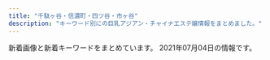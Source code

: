 ```yaml
---
title: "千駄ヶ谷・信濃町・四ツ谷・市ヶ谷"
description: "キーワード別にの巨乳アジアン・チャイナエステ嬢情報をまとめました。"
---
```


新着画像と新着キーワードをまとめています。
2021年07月04日の情報です。

<DmmAffiliateIns />
<KeywordTable
  shops={
    [
    {
        "station": "JR\u56db\u30c4\u8c37\u99c5\u8d64\u5742\u53e3",
        "img_links": [
            "http://e-yotsuya.net/images/g2.jpg",
            "http://e-yotsuya.net/images/g7.jpg",
            "http://e-yotsuya.net/images/g1.jpg",
            "http://e-yotsuya.net/images/g4.jpg",
            "http://e-yotsuya.net/images/tite-staff1.jpg",
            "http://e-yotsuya.net/images/news-tit.png",
            "http://e-yotsuya.net/images/room.jpg",
            "http://e-yotsuya.net/images/baner2.jpg",
            "http://e-yotsuya.net/images/g3.jpg",
            "http://e-yotsuya.net/images/top2.png",
            "http://e-yotsuya.net/images/mobile.png",
            "http://e-yotsuya.net/images/baner.jpg",
            "http://e-yotsuya.net/images/g5.jpg",
            "http://e-yotsuya.net/images/news-tit1.jpg",
            "http://e-yotsuya.net/images/g6.jpg",
            "http://e-yotsuya.net/images/top.jpg",
            "http://e-yotsuya.net/images/g9.jpg",
            "http://e-yotsuya.net/images/g8.jpg",
            "http://e-yotsuya.net/images/tite-staff.jpg"
        ],
        "keywords": {
            "C": 14
        },
        "url": "http://e-yotsuya.net/",
        "name": "\u30b9\u30de\u30a4\u30eb"
    },
    {
        "url": "http://lakulaku.info/",
        "keywords": {},
        "img_links": [
            "http://lakulaku.info/img/s06.jpg",
            "http://lakulaku.info/images/staff/5-1.jpg",
            "http://lakulaku.info/images/staff/rina.jpg",
            "http://lakulaku.info/images/staff/ai.jpg",
            "http://lakulaku.info/img/5-1.jpg",
            "http://lakulaku.info/images/staff/yumi.jpg",
            "http://lakulaku.info/swf/baner.jpg",
            "http://lakulaku.info/images/top.jpg",
            "http://lakulaku.info/img/rina.jpg",
            "http://lakulaku.info/images/staff/s06.jpg",
            "http://lakulaku.info/img/5-5.jpg",
            "http://lakulaku.info/images/staff/5-4.jpg",
            "http://lakulaku.info/images/staff/sizuka.jpg",
            "http://lakulaku.info/images/staff/momo.jpg",
            "http://lakulaku.info/images/staff/nena.jpg",
            "http://lakulaku.info/img/5-2.jpg",
            "http://lakulaku.info/img/5-4.jpg",
            "http://lakulaku.info/images/mobile.png",
            "http://lakulaku.info/images/staff/ai-a.jpg",
            "http://lakulaku.info/img/5-3.jpg",
            "http://lakulaku.info/images/staff/5-5.jpg",
            "http://lakulaku.info/images/titestaff.png",
            "http://lakulaku.info/images/newtit.png",
            "http://lakulaku.info/images/staff/5-3.jpg",
            "http://lakulaku.info/images/staff/5-2.jpg",
            "http://lakulaku.info/images/staff/mari.jpg"
        ],
        "station": "\u56db\u8c37\u4e09\u4e01\u76ee\u99c52\u756a",
        "name": "\u767e\u5408"
    },
    {
        "station": "\u56db\u8c37\u4e09\u4e01\u76ee\u99c52\u756a\u53e3",
        "keywords": {
            "C": 13
        },
        "name": "\u5922\u306e\u90e8\u5c4b",
        "img_links": [
            "http://visirala.xyz/uploads/210609/1-2106091K60Ba.jpg",
            "http://visirala.xyz/static/picture/ttl_pickup.png",
            "http://visirala.xyz/uploads/210609/1-2106091K424191.jpg",
            "http://visirala.xyz/static/picture/ttl_staff.png",
            "http://visirala.xyz/uploads/210609/1-2106091K62S10.jpg",
            "http://visirala.xyz/static/picture/head.png",
            "http://visirala.xyz/static/picture/ttl_mobile.png",
            "http://visirala.xyz/static/picture/ttl_wnew.png",
            "http://visirala.xyz/uploads/210702/1-210F2142254318.jpg",
            "http://visirala.xyz/static/picture/campaign_ani.png",
            "http://visirala.xyz/static/picture/ttl_girls.png",
            "http://visirala.xyz/uploads/210609/1-2106091K524457.jpg",
            "http://visirala.xyz/uploads/210609/1-2106091K4592c.jpg"
        ],
        "url": "http://visirala.xyz/"
    },
    {
        "img_links": [],
        "url": "http://bimajo.ies.fun/",
        "name": "\u7652\u3057\u306e\u5c4b",
        "keywords": {},
        "station": "\u56db\u8c37\u4e09\u4e01\u76ee\u99c52\u756a\u51fa\u53e3"
    },
    {
        "url": "http://aqua.jpn.cm/",
        "keywords": {
            "86": 126,
            "87": 18,
            "C": 54,
            "83": 18,
            "82": 18,
            "D": 252,
            "84": 18,
            "85": 108
        },
        "img_links": [
            "http://aqua.jpn.cm/photos/sites/16/2018/01/2018013112184869.jpg",
            "http://aqua.jpn.cm/photos/sites/16/2020/03/2020030507254950.jpg",
            "http://aqua.jpn.cm/images/mobile.jpg",
            "http://aqua.jpn.cm/photos/sites/16/2018/01/2018011007031662.jpg",
            "http://aqua.jpn.cm/photos/sites/16/2020/10/2020100508293240.jpg",
            "http://aqua.jpn.cm/photos/sites/16/2020/09/2020091507031094.jpg",
            "http://aqua.jpn.cm/images/3.jpg",
            "http://aqua.jpn.cm/photos/sites/16/2019/02/2019020108033676.jpg",
            "http://aqua.jpn.cm/images/room4.jpg",
            "http://aqua.jpn.cm/photos/sites/16/2021/03/2021032308500758.jpg",
            "http://aqua.jpn.cm/photos/sites/16/2018/05/2018052105590585.jpg",
            "http://aqua.jpn.cm/photos/sites/16/2021/03/2021032308500056.jpg",
            "http://aqua.jpn.cm/photos/sites/16/2021/03/2021031006535594.jpg",
            "http://aqua.jpn.cm/photos/sites/16/2020/04/2020040301184076.jpg",
            "http://aqua.jpn.cm/photos/sites/16/2020/12/2020120208263886.jpg",
            "http://aqua.jpn.cm/photos/sites/16/2018/01/2018011007031899.jpg",
            "http://aqua.jpn.cm/photos/sites/16/2019/03/2019031107062221.jpg",
            "http://aqua.jpn.cm/images/2.jpg",
            "http://aqua.jpn.cm/images/1.jpg",
            "http://aqua.jpn.cm/images/line.jpg",
            "http://aqua.jpn.cm/images/room2.jpg",
            "http://aqua.jpn.cm/images/s_news.jpg",
            "http://aqua.jpn.cm/images/s_pick.png",
            "http://aqua.jpn.cm/images/top.png",
            "http://aqua.jpn.cm/photos/sites/16/2020/10/2020100906522289.jpg",
            "http://aqua.jpn.cm/photos/sites/16/2021/01/2021011401054262.jpg",
            "http://aqua.jpn.cm/images/s_staff.png",
            "http://aqua.jpn.cm/photos/sites/16/2021/03/2021030106235633.jpg",
            "http://aqua.jpn.cm/images/room1.jpg",
            "http://aqua.jpn.cm/photos/sites/16/2018/01/2018011007032034.jpg",
            "http://aqua.jpn.cm/images/room5.jpg",
            "http://aqua.jpn.cm/images/room3.jpg"
        ],
        "station": "\u56db\u8c37\u4e09\u4e01\u76ee\u99c52\u756a\u51fa\u53e3",
        "name": "\u5149\u540d"
    },
    {
        "name": "1819\uff5e\u7d46",
        "keywords": {
            "C": 12,
            "85": 4,
            "D": 5,
            "86": 2,
            "84": 2
        },
        "url": "http://1819-kizuna.work/",
        "station": "\u56db\u8c37\u4e09\u4e01\u76ee\u99c53\u756a\u51fa\u53e3",
        "img_links": [
            "http://1819-kizuna.work/img/st25.jpg",
            "http://1819-kizuna.work/i/img/st024.jpg",
            "http://1819-kizuna.work/img/s24.jpg",
            "http://1819-kizuna.work/i/img/st32.jpg",
            "http://1819-kizuna.work/img/st32.jpg",
            "http://1819-kizuna.work/i/img/s2.jpg",
            "http://1819-kizuna.work/i/img/s1.jpg",
            "http://1819-kizuna.work/i/img/r3.jpg",
            "http://1819-kizuna.work/img/1F353.png",
            "http://1819-kizuna.work/img/1F33C.png",
            "http://1819-kizuna.work/img/st032.jpg",
            "http://1819-kizuna.work/i/img/r4.jpg",
            "http://1819-kizuna.work/img/st24.jpg",
            "http://1819-kizuna.work/img/jk.jpg",
            "http://1819-kizuna.work/img/1F60A.png",
            "http://1819-kizuna.work/i/img/st030.jpg",
            "http://1819-kizuna.work/img/st024.jpg",
            "http://1819-kizuna.work/i/img/skr.png",
            "http://1819-kizuna.work/i/img/st33.jpg",
            "http://1819-kizuna.work/i/img/st24.jpg",
            "http://1819-kizuna.work/i/img/st30.jpg",
            "http://1819-kizuna.work/img/s30.jpg",
            "http://1819-kizuna.work/i/img/st032.jpg",
            "http://1819-kizuna.work/i/img/s3.jpg",
            "http://1819-kizuna.work/img/s32.jpg",
            "http://1819-kizuna.work/img/s33.jpg",
            "http://1819-kizuna.work/i/img/r2.jpg",
            "http://1819-kizuna.work/img/st033.jpg",
            "http://1819-kizuna.work/i/img/jk.jpg",
            "http://1819-kizuna.work/i/img/r1.jpg",
            "http://1819-kizuna.work/img/mo.png",
            "http://1819-kizuna.work/img/s25.jpg",
            "http://1819-kizuna.work/i/img/st25.jpg",
            "http://1819-kizuna.work/img/st030.jpg",
            "http://1819-kizuna.work/img/1F431.png",
            "http://1819-kizuna.work/img/st30.jpg",
            "http://1819-kizuna.work/i/img/s4.jpg",
            "http://1819-kizuna.work/img/1F339.png",
            "http://1819-kizuna.work/img/skr.png",
            "http://1819-kizuna.work/i/img/s6.jpg",
            "http://1819-kizuna.work/img/fla.jpg",
            "http://1819-kizuna.work/img/st33.jpg",
            "http://1819-kizuna.work/img/bottom.jpg",
            "http://1819-kizuna.work/i/img/st033.jpg",
            "http://1819-kizuna.work/i/img/s5.jpg",
            "http://1819-kizuna.work/img/botton.jpg",
            "http://1819-kizuna.work/img/1F351.png"
        ]
    },
    {
        "name": "Moon",
        "img_links": [
            "http://xn--vckg5a9gug.in.net/images/tit1.jpg",
            "http://xn--vckg5a9gug.in.net/images/sys.jpg",
            "http://xn--vckg5a9gug.in.net/images/fbt.jpg",
            "http://xn--vckg5a9gug.in.net/images/no.png",
            "http://xn--vckg5a9gug.in.net/images/cg03.jpg",
            "http://xn--vckg5a9gug.in.net/images/tit4.jpg",
            "http://xn--vckg5a9gug.in.net/images/tit2.jpg",
            "http://xn--vckg5a9gug.in.net/images/fla.jpg",
            "http://xn--vckg5a9gug.in.net/images/cg02.jpg",
            "http://xn--vckg5a9gug.in.net/images/cg04.jpg",
            "http://xn--vckg5a9gug.in.net/link/menlog.jpg",
            "http://xn--vckg5a9gug.in.net/images/tit5.jpg",
            "http://xn--vckg5a9gug.in.net/images/tit3.jpg",
            "http://xn--vckg5a9gug.in.net/images/fbf.jpg",
            "http://xn--vckg5a9gug.in.net/images/top.jpg",
            "http://xn--vckg5a9gug.in.net/images/cg01.jpg"
        ],
        "keywords": {
            "86": 3,
            "85": 1,
            "D": 4
        },
        "station": "\u9eb9\u753a\u99c51\u756a\u51fa\u53e3",
        "url": "http://xn--vckg5a9gug.in.net/"
    },
    {
        "keywords": {
            "\u30bb\u30af\u30b7\u30fc": 2,
            "D": 19,
            "E": 3,
            "C": 29
        },
        "station": "\u56db\u30c4\u8c37\u99c52\u756a\u53e3",
        "name": "\u30c6\u30a3\u30e9\u30df\u30b9",
        "img_links": [
            "https://juno-esthe.tokyo/wp-content/themes/este/img/top-img02.png",
            "https://juno-esthe.tokyo/wp-content/themes/este/img/top-img04.png",
            "https://juno-esthe.tokyo/wp-content/uploads/2021/06/8976514tiramisu.jpg",
            "https://juno-esthe.tokyo/wp-content/uploads/2021/03/31tiramisu.jpg",
            "https://juno-esthe.tokyo/wp-content/themes/este/img/1.jpg",
            "https://juno-esthe.tokyo/wp-content/uploads/2021/02/8estrdyfugi.jpg",
            "https://juno-esthe.tokyo/wp-content/themes/este/img/top-img05.png",
            "https://juno-esthe.tokyo/wp-content/themes/este/img/4.jpg",
            "https://juno-esthe.tokyo/wp-content/uploads/2021/02/876251tiramisu.jpg",
            "https://juno-esthe.tokyo/wp-content/uploads/2021/03/4567tiramisu.jpg",
            "https://juno-esthe.tokyo/wp-content/uploads/2021/02/12345678tiramisu.jpg",
            "https://juno-esthe.tokyo/wp-content/themes/este/img/tel_header.png",
            "https://juno-esthe.tokyo/wp-content/uploads/2021/02/3121tiramisu.jpg",
            "https://juno-esthe.tokyo/wp-content/uploads/2021/02/567tiramisu.jpg",
            "https://juno-esthe.tokyo/wp-content/uploads/2021/06/8765126789tiramisu.jpg",
            "https://juno-esthe.tokyo/wp-content/themes/este/img/3.jpg",
            "https://juno-esthe.tokyo/wp-content/uploads/2021/02/1tiramisu-1.jpg",
            "https://juno-esthe.tokyo/wp-content/uploads/2021/04/89762517tiramisu.jpg",
            "https://juno-esthe.tokyo/wp-content/uploads/2021/02/78621tiramisu.jpg",
            "https://juno-esthe.tokyo/wp-content/themes/este/img/tel_footer.png",
            "https://juno-esthe.tokyo/wp-content/uploads/2021/02/3456utiramisu.jpg",
            "https://juno-esthe.tokyo/wp-content/uploads/2021/03/1tiramisu.jpg",
            "https://juno-esthe.tokyo/wp-content/themes/este/img/top-img01.png",
            "https://juno-esthe.tokyo/wp-content/uploads/2021/04/87612tiramisu.jpg",
            "https://juno-esthe.tokyo/wp-content/uploads/2021/06/8976251tiramisu.jpg",
            "https://juno-esthe.tokyo/wp-content/themes/este/img/call.png",
            "https://juno-esthe.tokyo/wp-content/themes/este/img/top-img03.png",
            "https://juno-esthe.tokyo/wp-content/themes/este/img/2.jpg",
            "https://juno-esthe.tokyo/wp-content/uploads/2021/02/90876satiramisu.jpg"
        ],
        "url": "https://juno-esthe.tokyo/"
    },
    {
        "url": "http://l-rlx.com/",
        "name": "\u30aa\u30fc\u30ed\u30e9",
        "station": "\u56db\u8c37\u4e09\u4e01\u76ee\u99c52\u756a\u53e3",
        "keywords": {
            "88": 2,
            "86": 4,
            "87": 4,
            "95": 2,
            "85": 4,
            "D": 6,
            "84": 2,
            "C": 17
        },
        "img_links": [
            "http://l-rlx.com/images/staff_09.jpg",
            "http://l-rlx.com/images/03.jpg",
            "http://l-rlx.com/images/index_01.jpg",
            "http://l-rlx.com/s/uploads/09.jpg",
            "http://l-rlx.com/s/images/service_07.png",
            "http://l-rlx.com/s/images/service_03.png",
            "http://l-rlx.com/s/uploads/02.jpg",
            "http://l-rlx.com/images/rec.jpg",
            "http://l-rlx.com/images/index_03.jpg",
            "http://l-rlx.com/images/index_14.jpg",
            "http://l-rlx.com/s/images/tel.png",
            "http://l-rlx.com/s/uploads/01.jpg",
            "http://l-rlx.com/images/index_21.jpg",
            "http://l-rlx.com/girl/02.jpg",
            "http://l-rlx.com/s/image/nav_manga.png",
            "http://l-rlx.com/s/images/pc.png",
            "http://l-rlx.com/images/index_16.jpg",
            "http://l-rlx.com/s/image/nav_cast.png",
            "http://l-rlx.com/images/index_05.jpg",
            "http://l-rlx.com/s/images/slider/1.jpg",
            "http://l-rlx.com/girl/09.jpg",
            "http://l-rlx.com/images/sub_09.jpg",
            "http://l-rlx.com/images/index_02.jpg",
            "http://l-rlx.com/girl/04.jpg",
            "http://l-rlx.com/images/index_20.jpg",
            "http://l-rlx.com/s/image/nav_sys.png",
            "http://l-rlx.com/s/uploads/08.jpg",
            "http://l-rlx.com/images/index_17.jpg",
            "http://l-rlx.com/images/info_09.jpg",
            "http://l-rlx.com/s/images/t2.jpg",
            "http://l-rlx.com/images/index_12.jpg",
            "http://l-rlx.com/s/image/nav_top.png",
            "http://l-rlx.com/s/images/t3.jpg",
            "http://l-rlx.com/s/images/slider/next.png",
            "http://l-rlx.com/s/images/t4.jpg",
            "http://l-rlx.com/images/index_06.jpg",
            "http://l-rlx.com/images/01.jpg",
            "http://l-rlx.com/s/images/okubokomachi.jpg",
            "http://l-rlx.com/girl/05.jpg",
            "http://l-rlx.com/girl/00.jpg",
            "http://l-rlx.com/s/images/slider/prev.png",
            "http://l-rlx.com/s/uploads/07.jpg",
            "http://l-rlx.com/s/uploads/04.jpg",
            "http://l-rlx.com/images/02.jpg",
            "http://l-rlx.com/s/uploads/06.jpg",
            "http://l-rlx.com/s/images/t1.jpg",
            "http://l-rlx.com/s/uploads/05.jpg",
            "http://l-rlx.com/girl/08.jpg",
            "http://l-rlx.com/girl/03.jpg",
            "http://l-rlx.com/s/image/nav_topics.png",
            "http://l-rlx.com/s/images/slider/2.jpg",
            "http://l-rlx.com/girl/07.jpg",
            "http://l-rlx.com/s/images/service_01.png",
            "http://l-rlx.com/images/info.jpg",
            "http://l-rlx.com/s/images/top_2.jpg",
            "http://l-rlx.com/s/uploads/010.jpg",
            "http://l-rlx.com/images/rec_09.jpg",
            "http://l-rlx.com/s/images/slider/3.jpg",
            "http://l-rlx.com/s/images/iphone.png",
            "http://l-rlx.com/s/image/nav_hotel.png",
            "http://l-rlx.com/s/uploads/03.jpg",
            "http://l-rlx.com/images/index_04.jpg",
            "http://l-rlx.com/girl/01.jpg",
            "http://l-rlx.com/images/index_07.jpg"
        ]
    },
    {
        "name": "ROSA",
        "keywords": {},
        "url": "http://e-rosa.net/",
        "img_links": [
            "http://e-rosa.net/images/yuri.jpg",
            "http://e-rosa.net/images/004.jpg",
            "http://e-rosa.net/images/meyi1.jpg",
            "http://e-rosa.net/images/right_top.png",
            "http://e-rosa.net/images/yuna.jpg",
            "http://e-rosa.net/images/nei_01.png",
            "http://e-rosa.net/images/005.jpg",
            "http://e-rosa.net/images/girl_03.png",
            "http://e-rosa.net/images/003.jpg",
            "http://e-rosa.net/images/aya2.jpg",
            "http://e-rosa.net/images/rimi.jpg",
            "http://e-rosa.net/images/mimi.jpg",
            "http://e-rosa.net/images/news_bottom.jpg",
            "http://e-rosa.net/images/girl_01.png",
            "http://e-rosa.net/images/te2.jpg",
            "http://e-rosa.net/images/noimage.jpg",
            "http://e-rosa.net/images/te3.jpg",
            "http://e-rosa.net/images/g1.jpg",
            "http://e-rosa.net/images/tite-link.png",
            "http://e-rosa.net/images/te1.jpg",
            "http://e-rosa.net/images/sejutu2.jpg",
            "http://e-rosa.net/images/risa.jpg",
            "http://e-rosa.net/images/aya1.jpg",
            "http://e-rosa.net/images/g13.jpg",
            "http://e-rosa.net/images/tite-staff.png",
            "http://e-rosa.net/images/sejutu5.jpg",
            "http://e-rosa.net/images/girl_top.png",
            "http://e-rosa.net/images/meyi2.jpg",
            "http://e-rosa.net/images/ddd.jpg",
            "http://e-rosa.net/images/k1.jpg",
            "http://e-rosa.net/images/pagetop.png",
            "http://e-rosa.net/images/ayaka.jpg",
            "http://e-rosa.net/images/sejutu6.jpg",
            "http://e-rosa.net/images/tite-magazine.png",
            "http://e-rosa.net/images/haruka.jpg",
            "http://e-rosa.net/images/news_top.jpg",
            "http://e-rosa.net/images/right_bottom.png",
            "http://e-rosa.net/images/nei_03.png",
            "http://e-rosa.net/images/009.jpg",
            "http://e-rosa.net/images/002.jpg",
            "http://e-rosa.net/images/ha.jpg",
            "http://e-rosa.net/images/grande.jpg",
            "http://e-rosa.net/images/gg1.png",
            "http://e-rosa.net/images/yuyi.jpg",
            "http://e-rosa.net/images/006.jpg",
            "http://e-rosa.net/images/misa1.jpg",
            "http://e-rosa.net/images/rina2.jpg",
            "http://e-rosa.net/images/rina0.jpg",
            "http://e-rosa.net/images/sejutu1.jpg",
            "http://e-rosa.net/images/access3.jpg",
            "http://e-rosa.net/images/yuyu.jpg",
            "http://e-rosa.net/images/mio.jpg",
            "http://e-rosa.net/images/001.jpg",
            "http://e-rosa.net/images/rina1.jpg",
            "http://e-rosa.net/images/girlx_top.png"
        ],
        "station": "\u56db\u8c37\u4e09\u4e01\u76ee\u99c52\u756a"
    }
]
}
/>
<DmmAffiliateScript />
